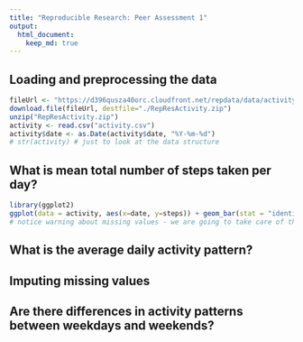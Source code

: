 ```yaml
---
title: "Reproducible Research: Peer Assessment 1"
output: 
  html_document:
    keep_md: true
---
```



## Loading and preprocessing the data
```r
fileUrl <- "https://d396qusza40orc.cloudfront.net/repdata/data/activity.zip"
download.file(fileUrl, destfile="./RepResActivity.zip")
unzip("RepResActivity.zip")
activity <- read.csv("activity.csv")
activity$date <- as.Date(activity$date, "%Y-%m-%d")
# str(activity) # just to look at the data structure
```


## What is mean total number of steps taken per day?
```r
library(ggplot2)
ggplot(data = activity, aes(x=date, y=steps)) + geom_bar(stat = "identity")
# notice warning about missing values - we are going to take care of that later
```



## What is the average daily activity pattern?



## Imputing missing values



## Are there differences in activity patterns between weekdays and weekends?
